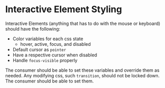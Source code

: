 
<Meta title="Development/Interactive Element Styling Requirements" />

# Interactive Element Styling

Interactive Elements (anything that has to do with the mouse or keyboard) should have the following:

- Color variables for each css state
  - hover, active, focus, and disabled
- Default cursor as `pointer`
- Have a respective cursor when disabled
- Handle `focus-visible` properly

The consumer should be able to set these variables and override them as needed. Any modifying css, such `transition`, should not be locked down. The consumer should be able to set them.